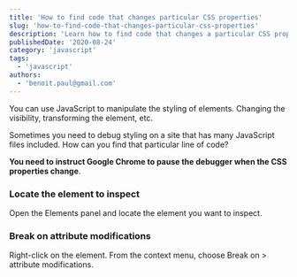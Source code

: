 ```yaml
---
title: 'How to find code that changes particular CSS properties'
slug: 'how-to-find-code-that-changes-particular-css-properties'
description: 'Learn how to find code that changes a particular CSS property.  Pretty useful to debug CSS.'
publishedDate: '2020-08-24'
category: 'javascript'
tags:
  - 'javascript'
authors:
  - 'benoit.paul@gmail.com'
---
```


You can use JavaScript to manipulate the styling of elements. Changing the visibility, transforming the element, etc.

Sometimes you need to debug styling on a site that has many JavaScript files included. How can you find that particular line of code?

**You need to instruct Google Chrome to pause the debugger when the CSS properties change**.

### Locate the element to inspect

Open the Elements panel and locate the element you want to inspect.

### Break on attribute modifications

Right-click on the element. From the context menu, choose Break on > attribute modifications.
